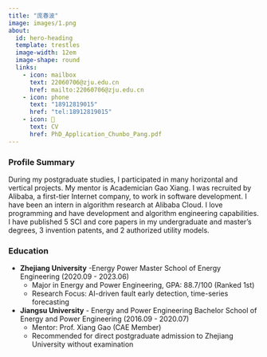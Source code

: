 ```yaml
---
title: "庞春波"
image: images/1.png
about:
  id: hero-heading
  template: trestles
  image-width: 12em
  image-shape: round
  links:
    - icon: mailbox
      text: 22060706@zju.edu.cn
      href: mailto:22060706@zju.edu.cn
    - icon: phone
      text: "18912819015"
      href: "tel:18912819015"
    - icon: 📝
      text: CV
      href: PhD_Application_Chunbo_Pang.pdf
---
```


::: {#hero-heading}

### Profile Summary
During my postgraduate studies, I participated in many horizontal and vertical projects. My mentor is Academician Gao Xiang. I was recruited by
Alibaba, a first-tier Internet company, to work in software development. I have been an intern in algorithm research at Alibaba Cloud. I love
programming and have development and algorithm engineering capabilities. I have published 5 SCI and core papers in my undergraduate and master's
degrees, 3 invention patents, and 2 authorized utility models.

### Education
- **Zhejiang University** -Energy Power Master School of Energy Engineering (2020.09 - 2023.06)
  - Major in Energy and Power Engineering, GPA: 88.7/100 (Ranked 1st)
  - Research Focus: AI-driven fault early detection, time-series forecasting
- **Jiangsu University** - Energy and Power Engineering Bachelor School of Energy and Power Engineering (2016.09 - 2020.07)
  - Mentor: Prof. Xiang Gao (CAE Member)
  - Recommended for direct postgraduate admission to Zhejiang University without examination
:::
